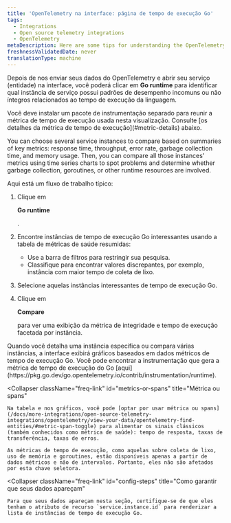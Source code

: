 ```yaml
---
title: 'OpenTelemetry na interface: página de tempo de execução Go'
tags:
  - Integrations
  - Open source telemetry integrations
  - OpenTelemetry
metaDescription: Here are some tips for understanding the OpenTelemetry Go runtime page in the New Relic UI.
freshnessValidatedDate: never
translationType: machine
---
```


Depois de nos enviar seus dados do OpenTelemetry e abrir seu serviço (entidade) na interface, você poderá clicar em <DoNotTranslate>**Go runtime**</DoNotTranslate> para identificar qual instância de serviço possui padrões de desempenho incomuns ou não íntegros relacionados ao tempo de execução da linguagem.

<Callout variant="important">
  Você deve instalar um pacote de instrumentação separado para reunir a métrica de tempo de execução usada nesta visualização. Consulte [os detalhes da métrica de tempo de execução](#metric-details) abaixo.
</Callout>

You can choose several service instances to compare based on summaries of key metrics: response time, throughput, error rate, garbage collection time, and memory usage. Then, you can compare all those instances' metrics using time series charts to spot problems and determine whether garbage collection, goroutines, or other runtime resources are involved.

Aqui está um fluxo de trabalho típico:

1. Clique em

   <DoNotTranslate>**Go runtime**</DoNotTranslate>

   .

2. Encontre instâncias de tempo de execução Go interessantes usando a tabela de métricas de saúde resumidas:

   * Use a barra de filtros para restringir sua pesquisa.
   * Classifique para encontrar valores discrepantes, por exemplo, instância com maior tempo de coleta de lixo.

3. Selecione aquelas instâncias interessantes de tempo de execução Go.

4. Clique em

   <DoNotTranslate>**Compare**</DoNotTranslate>

   para ver uma exibição da métrica de integridade e tempo de execução facetada por instância.

<CollapserGroup>
  <Collapser
    className="freq-link"
    id="metric-details"
    title="Detalhes da métrica de tempo de execução"
  >
    Quando você detalha uma instância específica ou compara várias instâncias, a interface exibirá gráficos baseados em dados métricos de tempo de execução Go. Você pode encontrar a instrumentação que gera a métrica de tempo de execução do Go [aqui](https://pkg.go.dev/go.opentelemetry.io/contrib/instrumentation/runtime).
  </Collapser>

  <Collapser
    className="freq-link"
    id="metrics-or-spans"
    title="Métrica ou spans"
  >
    Na tabela e nos gráficos, você pode [optar por usar métrica ou spans](/docs/more-integrations/open-source-telemetry-integrations/opentelemetry/view-your-data/opentelemetry-find-entities/#metric-span-toggle) para alimentar os sinais clássicos (também conhecidos como métrica de saúde): tempo de resposta, taxas de transferência, taxas de erros.

    As métricas de tempo de execução, como aquelas sobre coleta de lixo, uso de memória e goroutines, estão disponíveis apenas a partir de dados métricos e não de intervalos. Portanto, eles não são afetados por esta chave seletora.
  </Collapser>

  <Collapser
    className="freq-link"
    id="config-steps"
    title="Como garantir que seus dados apareçam"
  >
    Para que seus dados apareçam nesta seção, certifique-se de que eles tenham o atributo de recurso `service.instance.id` para renderizar a lista de instâncias de tempo de execução Go.
  </Collapser>
</CollapserGroup>